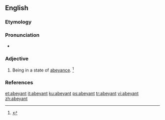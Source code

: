 ==English==

===Etymology===
{{back-form|abeyance|lang=en}}

===Pronunciation===
* {{a|US}} {{IPA|/əˈbeɪ.n̩t/|lang=en}}

===Adjective===
{{en-adj}}

# Being in a state of [[abeyance]]. {{defdate|Mid 19<sup>th</sup> century.}}<ref name=SOED>{{R:SOED5|page=4}}</ref>

===References===
<references/>

[[et:abeyant]]
[[it:abeyant]]
[[ku:abeyant]]
[[ps:abeyant]]
[[tr:abeyant]]
[[vi:abeyant]]
[[zh:abeyant]]